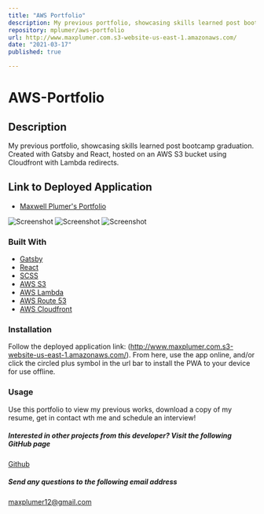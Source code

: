 ```yaml
---
title: "AWS Portfolio"
description: My previous portfolio, showcasing skills learned post bootcamp graduation. Created with Gatsby and React, hosted on an AWS S3 bucket using Cloudfront with Lambda redirects.
repository: mplumer/aws-portfolio
url: http://www.maxplumer.com.s3-website-us-east-1.amazonaws.com/
date: "2021-03-17"
published: true

---
```

# AWS-Portfolio

## Description

My previous portfolio, showcasing skills learned post bootcamp graduation. Created with Gatsby and React, hosted on an AWS S3 bucket using Cloudfront with Lambda redirects.


## Link to Deployed Application

* [Maxwell Plumer's Portfolio](http://www.maxplumer.com.s3-website-us-east-1.amazonaws.com/)

![Screenshot](https://max-portfolio-project-assets.s3.amazonaws.com/aws-portfolio/Portfolio-Screenshot1.jpg)
![Screenshot](https://max-portfolio-project-assets.s3.amazonaws.com/aws-portfolio/Portfolio-Screenshot2.jpg)
![Screenshot](https://max-portfolio-project-assets.s3.amazonaws.com/aws-portfolio/Portfolio-Screenshot3.jpg)

### Built With

- [Gatsby](https://nextjs.org/)
- [React](https://reactjs.org/)
- [SCSS](https://sass-lang.com/)
- [AWS S3](https://aws.amazon.com/s3/)
- [AWS Lambda](https://aws.amazon.com/lambda/)
- [AWS Route 53](https://aws.amazon.com/route53/)
- [AWS Cloudfront](https://aws.amazon.com/cloudfront/)

### Installation

Follow the deployed application link: (http://www.maxplumer.com.s3-website-us-east-1.amazonaws.com/). From here, use the app online, and/or click the circled plus symbol in the url bar to install the PWA to your device for use offline.

### Usage

Use this portfolio to view my previous works, download a copy of my resume, get in contact wth me and schedule an interview!

##### Interested in other projects from this developer? Visit the following GitHub page

[Github](https://github.com/mplumer)

##### Send any questions to the following email address

maxplumer12@gmail.com